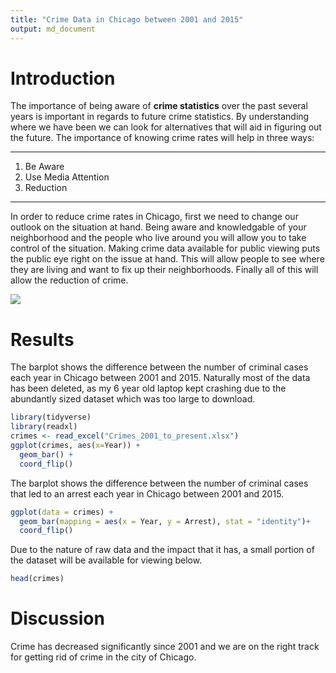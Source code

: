 ---
title: "Crime Data in Chicago between 2001 and 2015"
output: md_document
---

# Introduction
The importance of being aware of **crime statistics** over the past several years is important in regards to future crime statistics. By understanding where we have been we can look for alternatives that will aid in figuring out the future. The importance of knowing crime rates will help in three ways: 

***

1. Be Aware 
2. Use Media Attention 
3. Reduction 

***

In order to reduce crime rates in Chicago, first we need to change our outlook on the situation at hand. Being aware and knowledgable of your neighborhood and the people who live around you will allow you to take control of the situation. Making crime data available for public viewing puts the public eye right on the issue at hand. This will allow people to see where they are living and want to fix up their neighborhoods. Finally all of this will allow the reduction of crime.

![](http://www.bostonreb.com/wp-content/uploads/2015/02/Boston-condos-for-sale-and-crime-areas.jpg)

# Results
The barplot shows the difference between the number of criminal cases each year in Chicago between 2001 and 2015. Naturally most of the data has been deleted, as my 6 year old laptop kept crashing due to the abundantly sized dataset which was too large to download.
```{r}
library(tidyverse)
library(readxl)
crimes <- read_excel("Crimes_2001_to_present.xlsx")
ggplot(crimes, aes(x=Year)) + 
  geom_bar() +
  coord_flip()
```

The barplot shows the difference between the number of criminal cases that led to an arrest each year in Chicago between 2001 and 2015.
```{r}
ggplot(data = crimes) + 
  geom_bar(mapping = aes(x = Year, y = Arrest), stat = "identity")+
  coord_flip()
```

Due to the nature of raw data and the impact that it has, a small portion of the dataset will be available for viewing below.

```{r}
head(crimes)
```


# Discussion
Crime has decreased significantly since 2001 and we are on the right track for getting rid of crime in the city of Chicago.


